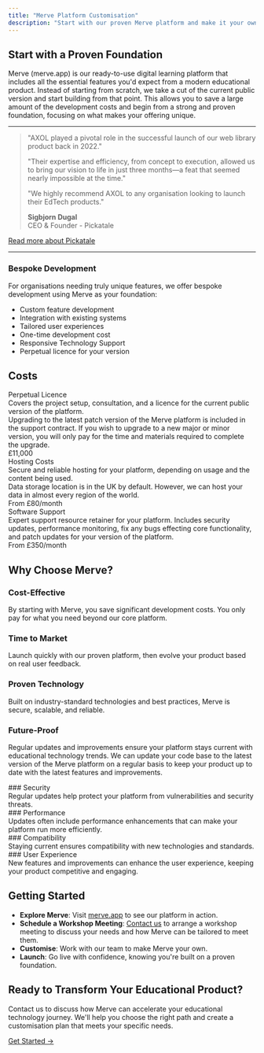 ```yaml
---
title: "Merve Platform Customisation"
description: "Start with our proven Merve platform and make it your own. From simple branding changes to bespoke feature development, we offer a cost-effective path to launching your educational product."
---
```


## Start with a Proven Foundation

Merve (merve.app) is our ready-to-use digital learning platform that includes all the essential features you'd expect from a modern educational product. Instead of starting from scratch, we take a cut of the current public version and start building from that point. This allows you to save a large amount of the development costs and begin from a strong and proven foundation, focusing on what makes your offering unique.

---

> "AXOL played a pivotal role in the successful launch of our web library product back in 2022."
>
> "Their expertise and efficiency, from concept to execution, allowed us to bring our vision to life in just three months—a feat that seemed nearly impossible at the time."
>
> "We highly recommend AXOL to any organisation looking to launch their EdTech products."
>
> **Sigbjorn Dugal**  
> CEO & Founder - Pickatale

[Read more about Pickatale](/stories/pickatale)

---

### Bespoke Development

For organisations needing truly unique features, we offer bespoke development using Merve as your foundation:

- Custom feature development
- Integration with existing systems
- Tailored user experiences
- One-time development cost
- Responsive Technology Support
- Perpetual licence for your version

## Costs

<div className="grid grid-cols-1 md:grid-cols-3 gap-4 my-6">
  <div className="border border-muted rounded-lg p-4 bg-card shadow-md flex flex-col justify-between">
    <div>
      <div className="text-xl font-bold h-8">Perpetual Licence</div>
      <div className="text-sm">
        Covers the project setup, consultation, and a licence for the current
        public version of the platform.
      </div>
      <div className="text-sm">
        Upgrading to the latest patch version of the Merve platform is included
        in the support contract. If you wish to upgrade to a new major or minor
        version, you will only pay for the time and materials required to
        complete the upgrade.
      </div>
    </div>
    <div className="text-lg font-bold pt-2 mt-auto">£11,000</div>
  </div>
  <div className="border border-muted rounded-lg p-4 bg-card shadow-md flex flex-col justify-between">
    <div>
      <div className="text-xl font-bold h-8">Hosting Costs</div>
      <div className="text-sm">
        Secure and reliable hosting for your platform, depending on usage and
        the content being used.
      </div>
      <div className="text-sm">
        Data storage location is in the UK by default. However, we can host your
        data in almost every region of the world.
      </div>
    </div>
    <div className="text-lg font-bold pt-2 mt-auto">From £80/month</div>
  </div>
  <div className="border border-muted rounded-lg p-4 bg-card shadow-md flex flex-col justify-between">
    <div>
      <div className="text-xl font-bold h-8">Software Support</div>
      <div className="text-sm">
        Expert support resource retainer for your platform. Includes security
        updates, performance monitoring, fix any bugs effecting core
        functionality, and patch updates for your version of the platform.
      </div>
    </div>
    <div className="text-lg font-bold pt-2 mt-auto">From £350/month</div>
  </div>
</div>

## Why Choose Merve?

### Cost-Effective

By starting with Merve, you save significant development costs. You only pay for what you need beyond our core platform.

### Time to Market

Launch quickly with our proven platform, then evolve your product based on real user feedback.

### Proven Technology

Built on industry-standard technologies and best practices, Merve is secure, scalable, and reliable.

### Future-Proof

Regular updates and improvements ensure your platform stays current with educational technology trends. We can update your code base to the latest version of the Merve platform on a regular basis to keep your product up to date with the latest features and improvements.

<div className="grid grid-cols-1 md:grid-cols-2 gap-4 my-6">
  <div className="border border-muted rounded-lg p-4 bg-card shadow-md">
    ### Security
    <div>
      Regular updates help protect your platform from vulnerabilities and
      security threats.
    </div>
  </div>
  <div className="border border-muted rounded-lg p-4 bg-card shadow-md">
    ### Performance
    <div>
      Updates often include performance enhancements that can make your platform
      run more efficiently.
    </div>
  </div>
  <div className="border border-muted rounded-lg p-4 bg-card shadow-md">
    ### Compatibility
    <div>
      Staying current ensures compatibility with new technologies and standards.
    </div>
  </div>
  <div className="border border-muted rounded-lg p-4 bg-card shadow-md">
    ### User Experience
    <div>
      New features and improvements can enhance the user experience, keeping
      your product competitive and engaging.
    </div>
  </div>
</div>

## Getting Started

- **Explore Merve**: Visit [merve.app](https://www.merve.app) to see our platform in action.
- **Schedule a Workshop Meeting**: [Contact us](/contact) to arrange a workshop meeting to discuss your needs and how Merve can be tailored to meet them.
- **Customise**: Work with our team to make Merve your own.
- **Launch**: Go live with confidence, knowing you're built on a proven foundation.

## Ready to Transform Your Educational Product?

Contact us to discuss how Merve can accelerate your educational technology journey. We'll help you choose the right path and create a customisation plan that meets your specific needs.

[Get Started →](/contact)
